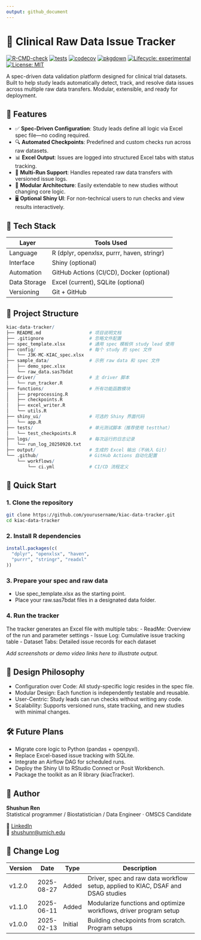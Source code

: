 ```yaml
---
output: github_document
---
```


# 🧬 Clinical Raw Data Issue Tracker

[![R-CMD-check](https://github.com/Geomisgytree/rchk0/actions/workflows/R-CMD-check.yaml/badge.svg)](https://github.com/Geomisgytree/rchk0/actions/workflows/R-CMD-check.yaml)
[![tests](https://github.com/Geomisgytree/rchk0/actions/workflows/tests.yaml/badge.svg)](https://github.com/Geomisgytree/rchk0/actions/workflows/tests.yaml)
[![codecov](https://codecov.io/gh/Geomisgytree/rchk0/branch/main/graph/badge.svg)](https://app.codecov.io/gh/Geomisgytree/rchk0)
[![pkgdown](https://img.shields.io/badge/docs-pkgdown-blue.svg)](https://geomisgytree.github.io/rchk0/)
[![Lifecycle: experimental](https://img.shields.io/badge/lifecycle-experimental-orange.svg)](https://lifecycle.r-lib.org/articles/stages.html)
[![License: MIT](https://img.shields.io/badge/License-MIT-yellow.svg)](LICENSE)

A spec-driven data validation platform designed for clinical trial datasets. Built to help study leads automatically detect, track, and resolve data issues across multiple raw data transfers. Modular, extensible, and ready for deployment.


## 📌 Features

- ✅ **Spec-Driven Configuration**: Study leads define all logic via Excel spec file—no coding required.
- 🔍 **Automated Checkpoints**: Predefined and custom checks run across raw datasets.
- 📊 **Excel Output**: Issues are logged into structured Excel tabs with status tracking.
- 🔁 **Multi-Run Support**: Handles repeated raw data transfers with versioned issue logs.
- 🧠 **Modular Architecture**: Easily extendable to new studies without changing core logic.
- 🖥️ **Optional Shiny UI**: For non-technical users to run checks and view results interactively.


## 🧪 Tech Stack

| Layer         | Tools Used                            |
|--------------|----------------------------------------|
| Language      | R (dplyr, openxlsx, purrr, haven, stringr) |
| Interface     | Shiny (optional)                      |
| Automation    | GitHub Actions (CI/CD), Docker (optional) |
| Data Storage  | Excel (current), SQLite (optional)    |
| Versioning    | Git + GitHub                          |


## 📁 Project Structure
```r
kiac-data-tracker/
├── README.md                  # 项目说明文档
├── .gitignore                 # 忽略文件配置
├── spec_template.xlsx         # 通用 spec 模板供 study lead 使用
├── config/                    # 每个 study 的 spec 文件
│   └── J3K-MC-KIAC_spec.xlsx
├── sample_data/               # 示例 raw data 和 spec 文件
│   ├── demo_spec.xlsx
│   └── raw_data.sas7bdat
├── driver/                    # 主 driver 脚本
│   └── run_tracker.R
├── functions/                 # 所有功能函数模块
│   ├── preprocessing.R
│   ├── checkpoints.R
│   ├── excel_writer.R
│   └── utils.R
├── shiny_ui/                  # 可选的 Shiny 界面代码
│   └── app.R
├── tests/                     # 单元测试脚本（推荐使用 testthat）
│   └── test_checkpoints.R
├── logs/                      # 每次运行的日志记录
│   └── run_log_20250920.txt
├── output/                    # 生成的 Excel 输出（不纳入 Git）
└── .github/                   # GitHub Actions 自动化配置
    └── workflows/
        └── ci.yml             # CI/CD 流程定义
```


## 🚀 Quick Start

### 1. Clone the repository  
```bash
git clone https://github.com/yourusername/kiac-data-tracker.git
cd kiac-data-tracker
```
### 2. Install R dependencies
```r
install.packages(c(
  "dplyr", "openxlsx", "haven", 
  "purrr", "stringr", "readxl"
))
```

### 3. Prepare your spec and raw data
- Use spec_template.xlsx as the starting point.
- Place your raw.sas7bdat files in a designated data folder.

### 4. Run the tracker
The tracker generates an Excel file with multiple tabs:
- ReadMe: Overview of the run and parameter settings
- Issue Log: Cumulative issue tracking table
- Dataset Tabs: Detailed issue records for each dataset

*Add screenshots or demo video links here to illustrate output.*

## 🧠 Design Philosophy
- Configuration over Code: All study-specific logic resides in the spec file.
- Modular Design: Each function is independently testable and reusable.
- User-Centric: Study leads can run checks without writing any code.
- Scalability: Supports versioned runs, state tracking, and new studies with minimal changes.

## 🛠️ Future Plans
- Migrate core logic to Python (pandas + openpyxl).
- Replace Excel-based issue tracking with SQLite.
- Integrate an Airflow DAG for scheduled runs.
- Deploy the Shiny UI to RStudio Connect or Posit Workbench.
- Package the toolkit as an R library (kiacTracker).

## 👤 Author
**Shushun Ren**  
Statistical programmer / Biostatistician / Data Engineer · OMSCS Candidate  

🔗 [LinkedIn](https://www.linkedin.com/in/shushunr/)  
📧 [shushunr@umich.edu](mailto:shushunr@umich.edu)

## 📆 Change Log
| Version | Date       | Type    | Description                                                             |
|---------|------------|---------|-------------------------------------------------------------------------|
| v1.2.0  | 2025-08-27    | Added   | Driver, spec and raw data workflow setup, applied to KIAC, DSAF and DSAG studies|
| v1.1.0  | 2025-06-11    | Added   | Modularize functions and optimize workflows, driver program setup      |
| v1.0.0  | 2025-02-13 | Initial | Building checkpoints from scratch. Program setups                      |

